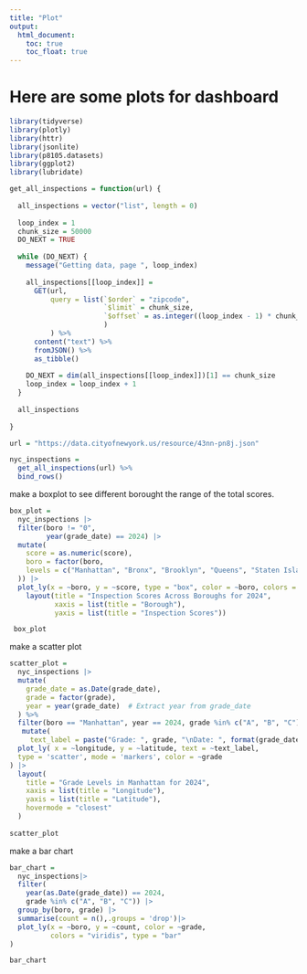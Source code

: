 ```yaml
---
title: "Plot"
output: 
  html_document:
    toc: true
    toc_float: true
---
```


# Here are some plots for dashboard

```r
library(tidyverse)
library(plotly)
library(httr)
library(jsonlite)
library(p8105.datasets)
library(ggplot2)
library(lubridate) 
```
 
```r
get_all_inspections = function(url) {
  
  all_inspections = vector("list", length = 0)
  
  loop_index = 1
  chunk_size = 50000
  DO_NEXT = TRUE
  
  while (DO_NEXT) {
    message("Getting data, page ", loop_index)
    
    all_inspections[[loop_index]] = 
      GET(url,
          query = list(`$order` = "zipcode",
                       `$limit` = chunk_size,
                       `$offset` = as.integer((loop_index - 1) * chunk_size)
                       )
          ) %>%
      content("text") %>%
      fromJSON() %>%
      as_tibble()
    
    DO_NEXT = dim(all_inspections[[loop_index]])[1] == chunk_size
    loop_index = loop_index + 1
  }
  
  all_inspections
  
}

url = "https://data.cityofnewyork.us/resource/43nn-pn8j.json"

nyc_inspections = 
  get_all_inspections(url) %>%
  bind_rows() 
```
 
 
make a boxplot to see different borought the range of the total scores.
```r
box_plot = 
  nyc_inspections |> 
  filter(boro != "0",
         year(grade_date) == 2024) |> 
  mutate(
    score = as.numeric(score),  
    boro = factor(boro, 
    levels = c("Manhattan", "Bronx", "Brooklyn", "Queens", "Staten Island")
  )) |> 
  plot_ly(x = ~boro, y = ~score, type = "box", color = ~boro, colors = "viridis")|> 
    layout(title = "Inspection Scores Across Boroughs for 2024",
           xaxis = list(title = "Borough"),
           yaxis = list(title = "Inspection Scores"))

 box_plot  
```
 
make a scatter plot
```r
scatter_plot =
  nyc_inspections |> 
  mutate(
    grade_date = as.Date(grade_date), 
    grade = factor(grade), 
    year = year(grade_date)  # Extract year from grade_date
  ) %>%
  filter(boro == "Manhattan", year == 2024, grade %in% c("A", "B", "C")) |> 
   mutate(
     text_label = paste("Grade: ", grade, "\nDate: ", format(grade_date, "%Y-%m-%d"))) |> 
  plot_ly( x = ~longitude, y = ~latitude, text = ~text_label, 
  type = 'scatter', mode = 'markers', color = ~grade
) |> 
  layout(
    title = "Grade Levels in Manhattan for 2024",
    xaxis = list(title = "Longitude"),
    yaxis = list(title = "Latitude"),
    hovermode = "closest"
  )
  
scatter_plot 
```

make a bar chart
```r
bar_chart =
  nyc_inspections|> 
  filter(
    year(as.Date(grade_date)) == 2024, 
    grade %in% c("A", "B", "C")) |> 
  group_by(boro, grade) |> 
  summarise(count = n(),.groups = 'drop')|> 
  plot_ly(x = ~boro, y = ~count, color = ~grade,  
          colors = "viridis", type = "bar"
)

bar_chart
```

 
 
 